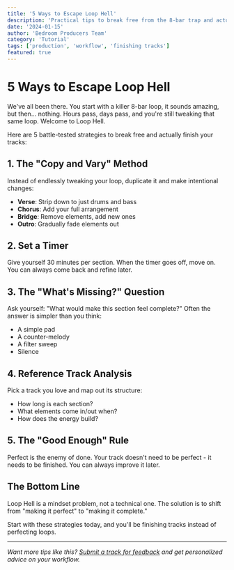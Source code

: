 ```yaml
---
title: '5 Ways to Escape Loop Hell'
description: 'Practical tips to break free from the 8-bar trap and actually finish your tracks.'
date: '2024-01-15'
author: 'Bedroom Producers Team'
category: 'Tutorial'
tags: ['production', 'workflow', 'finishing tracks']
featured: true
---
```


# 5 Ways to Escape Loop Hell

We've all been there. You start with a killer 8-bar loop, it sounds amazing, but then... nothing. Hours pass, days pass, and you're still tweaking that same loop. Welcome to Loop Hell.

Here are 5 battle-tested strategies to break free and actually finish your tracks:

## 1. The "Copy and Vary" Method

Instead of endlessly tweaking your loop, duplicate it and make intentional changes:

- **Verse**: Strip down to just drums and bass
- **Chorus**: Add your full arrangement
- **Bridge**: Remove elements, add new ones
- **Outro**: Gradually fade elements out

## 2. Set a Timer

Give yourself 30 minutes per section. When the timer goes off, move on. You can always come back and refine later.

## 3. The "What's Missing?" Question

Ask yourself: "What would make this section feel complete?" Often the answer is simpler than you think:

- A simple pad
- A counter-melody
- A filter sweep
- Silence

## 4. Reference Track Analysis

Pick a track you love and map out its structure:

- How long is each section?
- What elements come in/out when?
- How does the energy build?

## 5. The "Good Enough" Rule

Perfect is the enemy of done. Your track doesn't need to be perfect - it needs to be finished. You can always improve it later.

## The Bottom Line

Loop Hell is a mindset problem, not a technical one. The solution is to shift from "making it perfect" to "making it complete."

Start with these strategies today, and you'll be finishing tracks instead of perfecting loops.

---

_Want more tips like this? [Submit a track for feedback](/submit) and get personalized advice on your workflow._
